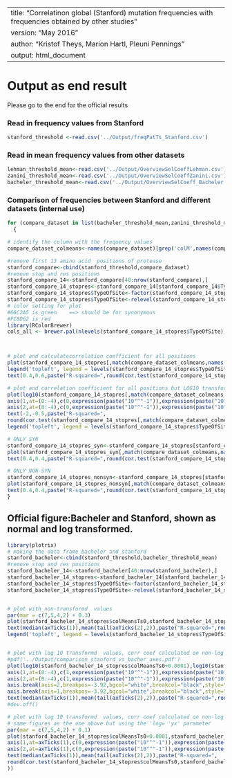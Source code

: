 ----
title: "Correlatinon global (Stanford) mutation frequencies with frequencies obtained by other studies "
version: "May 2016"
author: "Kristof Theys, Marion Hartl, Pleuni Pennings"
output: html_document
----

# Output as end result 

Please go to the end for the official results 

### Read in frequency values from Stanford

```r
stanford_threshold <-read.csv('../Output/freqPatTs_Stanford.csv')
```

### Read in mean frequency values from other datasets
```r
lehman_threshold_mean<-read.csv('../Output/OverviewSelCoeffLehman.csv')
zanini_threshold_mean<-read.csv('../Output/OverviewSelCoeffZanini.csv')
bacheler_threshold_mean<-read.csv('../Output/OverviewSelCoeff_Bacheler.csv')
```

### Comparison of frequencies between Stanford and different datasets  (internal use)

```r
for (compare_dataset in list(bacheler_threshold_mean,zanini_threshold_mean,lehman_threshold_mean))
  {

# identify the column with the frequency values   
compare_dataset_colmeans<-names(compare_dataset)[grep('colM',names(compare_dataset))]

#remove first 13 amino acid  positions of protease
stanford_compare<-cbind(stanford_threshold,compare_dataset)
#remove stop and res positions 
stanford_compare_14<-stanford_compare[40:nrow(stanford_compare),]
stanford_compare_14_stopres<-stanford_compare_14[stanford_compare_14$TypeOfSite!='res' & stanford_compare_14$TypeOfSite!='stop' ,]
stanford_compare_14_stopres$TypeOfSite<-factor(stanford_compare_14_stopres$TypeOfSite)
stanford_compare_14_stopres$TypeOfSite<-relevel(stanford_compare_14_stopres$TypeOfSite,"syn")
# color setting for plot 
#66C2A5 is green    ==> should be for synonymous 
#FC8D62 is red
library(RColorBrewer)
cols_all <- brewer.pal(nlevels(stanford_compare_14_stopres$TypeOfSite),"Set2")



# plot and calculatecorrelation coefficient for all positions 
plot(stanford_compare_14_stopres[,match(compare_dataset_colmeans,names(stanford_compare_14_stopres))],stanford_compare_14_stopres$colMeansTs0_stanford,ylab="Between-patient",xlab="Within-patient", col=cols_all[stanford_compare_14_stopres$TypeOfSite],lwd=2,main= paste("Stanford_vs_",compare_dataset_colmeans,sep=""))
legend('topleft', legend = levels(stanford_compare_14_stopres$TypeOfSite), col = cols_all, cex = 0.8, pch = 1)
text(0.4,0.6,paste("R-squared=",round(cor.test(stanford_compare_14_stopres$colMeansTs0_stanford,stanford_compare_14_stopres[,match(compare_dataset_colmeans,names(stanford_compare_14_stopres))])$estimate*cor.test(stanford_compare_14_stopres$colMeansTs0_stanford,stanford_compare_14_stopres[,match(compare_dataset_colmeans,names(stanford_compare_14_stopres))])$estimate,3)))

# plot and correlation coefficient for all positions but LOG10 transformed to plot, not for the corr coef
plot(log10(stanford_compare_14_stopres[,match(compare_dataset_colmeans,names(stanford_compare_14_stopres))]+0.0001),log10(stanford_compare_14_stopres$colMeansTs0_stanford+0.0001),ylab="Between-patient",xlab="Within-patient", col=cols_all[stanford_compare_14_stopres$TypeOfSite],lwd=2,main= paste("log10: Stanford_vs_",compare_dataset_colmeans,sep=""),xaxt = "n",yaxt = "n")
axis(1,at=(0:-4),c(0,expression(paste("10"^"-1")),expression(paste("10"^"-2")),expression(paste("10"^"-3")),expression(paste("10"^"-4"))))
axis(2,at=(0:-4),c(0,expression(paste("10"^"-1")),expression(paste("10"^"-2")),expression(paste("10"^"-3")),expression(paste("10"^"-4"))),las=2)
text(-2,-0.5,paste("R-squared=",
round(cor.test(stanford_compare_14_stopres[,match(compare_dataset_colmeans,names(stanford_compare_14_stopres))],stanford_compare_14_stopres$colMeansTs0_stanford)$estimate * cor.test(stanford_compare_14_stopres[,match(compare_dataset_colmeans,names(stanford_compare_14_stopres))],stanford_compare_14_stopres$colMeansTs0_stanford)$estimate,3)))
legend('topleft', legend = levels(stanford_compare_14_stopres$TypeOfSite), col = cols_all, cex = 0.8, pch = 1)

# ONLY SYN  
stanford_compare_14_stopres_syn<-stanford_compare_14_stopres[stanford_compare_14_stopres$TypeOfSite=='syn',]
plot(stanford_compare_14_stopres_syn[,match(compare_dataset_colmeans,names(stanford_compare_14_stopres_syn))],stanford_compare_14_stopres_syn$colMeansTs0_stanford,xlab=compare_dataset_colmeans,ylab='Stanford', col=cols_all[stanford_compare_14_stopres_syn$TypeOfSite],lwd=2,main= paste("SYN:Stanford_vs_",compare_dataset_colmeans,sep=""))
text(0.4,0.4,paste("R-squared=",round(cor.test(stanford_compare_14_stopres_syn$colMeansTs0_stanford,stanford_compare_14_stopres_syn[,match(compare_dataset_colmeans,names(stanford_compare_14_stopres_syn))])$estimate*cor.test(stanford_compare_14_stopres_syn$colMeansTs0_stanford,stanford_compare_14_stopres_syn[,match(compare_dataset_colmeans,names(stanford_compare_14_stopres_syn))])$estimate,3)))

# ONLY NON-SYN 
stanford_compare_14_stopres_nonsyn<-stanford_compare_14_stopres[stanford_compare_14_stopres$TypeOfSite=='nonsyn',]
plot(stanford_compare_14_stopres_nonsyn[,match(compare_dataset_colmeans,names(stanford_compare_14_stopres_nonsyn))],stanford_compare_14_stopres_nonsyn$colMeansTs0_stanford,xlab=compare_dataset_colmeans,ylab='Stanford', col=cols_all[stanford_compare_14_stopres_nonsyn$TypeOfSite],lwd=2, main=paste("NONSYN:Stanford_vs_",compare_dataset_colmeans,sep=""))
text(0.4,0.4,paste("R-squared=",round(cor.test(stanford_compare_14_stopres_nonsyn$colMeansTs0_stanford,stanford_compare_14_stopres_nonsyn[,match(compare_dataset_colmeans,names(stanford_compare_14_stopres_nonsyn))])$estimate*cor.test(stanford_compare_14_stopres_nonsyn$colMeansTs0_stanford,stanford_compare_14_stopres_nonsyn[,match(compare_dataset_colmeans,names(stanford_compare_14_stopres_nonsyn))])$estimate,3)))
}
```


## Official figure:Bacheler and Stanford, shown as normal and log transformed. 
```r
library(plotrix)
# making the data frame bacheler and stanford 
stanford_bacheler<-cbind(stanford_threshold,bacheler_threshold_mean)
#remove stop and res positions 
stanford_bacheler_14<-stanford_bacheler[40:nrow(stanford_bacheler),]
stanford_bacheler_14_stopres<-stanford_bacheler_14[stanford_bacheler_14$TypeOfSite!='res' & stanford_bacheler_14$TypeOfSite!='stop' ,]
stanford_bacheler_14_stopres$TypeOfSite<-factor(stanford_bacheler_14_stopres$TypeOfSite)
stanford_bacheler_14_stopres$TypeOfSite<-relevel(stanford_bacheler_14_stopres$TypeOfSite,"syn")


# plot with non-transformd  values 
par(mar = c(7,5,4,2) + 0.3)
plot(stanford_bacheler_14_stopres$colMeansTs0,stanford_bacheler_14_stopres$colMeansTs0_stanford,ylab="Between-patient",xlab="Within-patient", col=cols_all[stanford_bacheler_14_stopres$TypeOfSite],lwd=2,main= "Within-patient vs between-patient frequencies")
text(median(axTicks(1)),mean(tail(axTicks(2),2)),paste("R-squared=",round(cor.test(stanford_bacheler_14_stopres$colMeansTs0,stanford_bacheler_14_stopres$colMeansTs0_stanford)$estimate * cor.test(stanford_bacheler_14_stopres$colMeansTs0,stanford_bacheler_14_stopres$colMeansTs0_stanford)$estimate,3)))
legend('topleft', legend = levels(stanford_bacheler_14_stopres$TypeOfSite), col = cols_all, cex = 0.8, pch = 1)


# plot with log 10 transformd  values, corr coef calculated on non-log transformed values 
#pdf('../Output/comparison_stanford_vs_bacher_axes.pdf')
plot(log10(stanford_bacheler_14_stopres$colMeansTs0+0.0001),log10(stanford_bacheler_14_stopres$colMeansTs0_stanford+0.0001),ylab="Between-patient",xlab="Within-patient", col=cols_all[stanford_bacheler_14_stopres$TypeOfSite],lwd=2,xaxt = "n",yaxt = "n",cex.lab=1.2,cex.main =1.3)
axis(1,at=(0:-4),c(1,expression(paste("10"^"-1")),expression(paste("10"^"-2")),expression(paste("10"^"-3")),expression(paste("0"))),cex.axis = 1.2)
axis(2,at=(0:-4),c(1,expression(paste("10"^"-1")),expression(paste("10"^"-2")),expression(paste("10"^"-3")),expression(paste("0"))),las=2,cex.axis =1.2)
axis.break(axis=2,breakpos=-3.92,bgcol="white",breakcol="black",style="slash",brw=0.01)
axis.break(axis=1,breakpos=-3.92,bgcol="white",breakcol="black",style="slash",brw=0.01)
text(median(axTicks(1)),mean(tail(axTicks(2),2)),paste("R-squared=",round(cor.test(stanford_bacheler_14_stopres$colMeansTs0,stanford_bacheler_14_stopres$colMeansTs0_stanford)$estimate * cor.test(stanford_bacheler_14_stopres$colMeansTs0,stanford_bacheler_14_stopres$colMeansTs0_stanford)$estimate,3)),cex=1)
#dev.off()

# plot with log 10 transformd  values, corr coef calculated on non-log transformed values 
# same figures as the one above but using the 'log= 'yx' parameter 
par(mar = c(7,5,4,2) + 0.1)
plot(stanford_bacheler_14_stopres$colMeansTs0+0.0001,stanford_bacheler_14_stopres$colMeansTs0_stanford+0.0001, log='xy',ylab="Between-patient",xlab="Within-patient", col=cols_all[stanford_bacheler_14_stopres$TypeOfSite],lwd=2,main= "Within-patient vs between-patient frequencies",xaxt = "n",yaxt = "n")
axis(1,at=axTicks(1),c(0,expression(paste("10"^"-1")),expression(paste("10"^"-2")),expression(paste("10"^"-3")),expression(paste("10"^"-4"))))
axis(2,at=axTicks(1),c(0,expression(paste("10"^"-1")),expression(paste("10"^"-2")),expression(paste("10"^"-3")),expression(paste("10"^"-4"))),las=2)
text(median(axTicks(1)),mean(tail(axTicks(2),2)),paste("R-squared=",
round(cor.test(stanford_bacheler_14_stopres$colMeansTs0,stanford_bacheler_14_stopres$colMeansTs0_stanford)$estimate * cor.test(stanford_bacheler_14_stopres$colMeansTs0,stanford_bacheler_14_stopres$colMeansTs0_stanford)$estimate,3)
))
```








